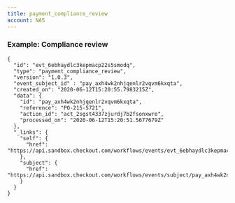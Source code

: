 ```yaml
---
title: payment_compliance_review
account: NAS
---
```


### Example: Compliance review

    {
      "id": "evt_6ebhaydlc3kepmacp22s5smodq",
      "type": "payment_compliance_review",
      "version": "1.0.3",
      "event_subject_id" : "pay_axh4wk2nhjqenlr2vqvm6kxqta",
      "created_on": "2020-06-12T15:20:55.7983215Z",
      "data": {
        "id": "pay_axh4wk2nhjqenlr2vqvm6kxqta",
        "reference": "PO-215-5721",
        "action_id": "act_2sgst4337zjurdj7b2fsonxwre",
        "processed_on": "2020-06-12T15:20:51.5677679Z"
      },
      "_links": {
        "self": {
          "href": "https://api.sandbox.checkout.com/workflows/events/evt_6ebhaydlc3kepmacp22s5smodq"
        },
        "subject": {
          "href": "https://api.sandbox.checkout.com/workflows/events/subject/pay_axh4wk2nhjqenlr2vqvm6kxqta"
        }
      }
    }
